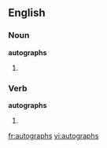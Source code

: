 ==English==

===Noun===
'''autographs'''

# {{plural of|autograph}}

===Verb===
'''autographs'''

# {{third-person singular of|autograph}}

[[fr:autographs]]
[[vi:autographs]]